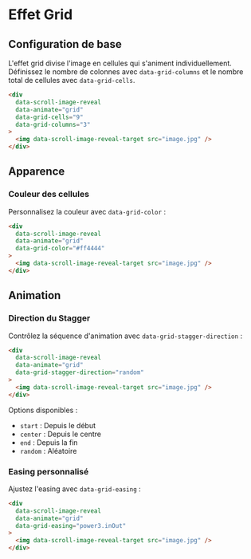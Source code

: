 # Effet Grid


## Configuration de base

L'effet grid divise l'image en cellules qui s'animent individuellement.
Définissez le nombre de colonnes avec `data-grid-columns` et le nombre total de cellules avec `data-grid-cells`.

```html
<div 
  data-scroll-image-reveal 
  data-animate="grid"
  data-grid-cells="9"
  data-grid-columns="3"
>
  <img data-scroll-image-reveal-target src="image.jpg" />
</div>
```

<NxImageReveal
  data-animate="grid"
  data-grid-cells="9"
  data-grid-columns="3"
  src="/images/demo-1.jpg"
/>


## Apparence

### Couleur des cellules
Personnalisez la couleur avec `data-grid-color` :

```html
<div 
  data-scroll-image-reveal 
  data-animate="grid"
  data-grid-color="#ff4444"
>
  <img data-scroll-image-reveal-target src="image.jpg" />
</div>
```

<NxImageReveal
  data-animate="grid"
  data-grid-color="#ff4444"
  src="/images/demo-1.jpg"
/>

## Animation

### Direction du Stagger
Contrôlez la séquence d'animation avec `data-grid-stagger-direction` :

```html
<div 
  data-scroll-image-reveal 
  data-animate="grid"
  data-grid-stagger-direction="random"
>
  <img data-scroll-image-reveal-target src="image.jpg" />
</div>
```

Options disponibles :
- `start` : Depuis le début
- `center` : Depuis le centre
- `end` : Depuis la fin
- `random` : Aléatoire

<NxImageReveal
  data-animate="grid"
  data-grid-stagger-direction="random"
  src="/images/demo-1.jpg"
/>

### Easing personnalisé
Ajustez l'easing avec `data-grid-easing` :

```html
<div 
  data-scroll-image-reveal 
  data-animate="grid"
  data-grid-easing="power3.inOut"
>
  <img data-scroll-image-reveal-target src="image.jpg" />
</div>
```

<NxImageReveal
  data-animate="grid"
  data-grid-easing="power3.inOut"
  src="/images/demo-1.jpg"
/> 